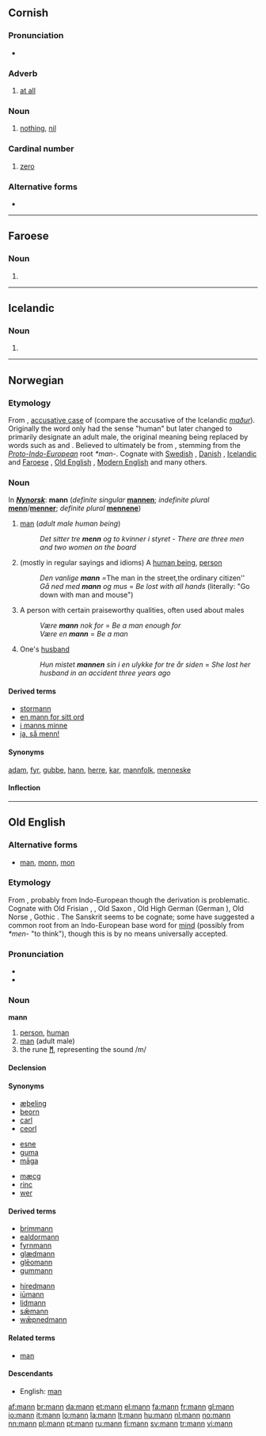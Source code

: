 {{also|Mann}}
==Cornish==

===Pronunciation===
* {{IPA|[mæn]|lang=kw}}

===Adverb===
{{infl|kw|adverb}}

# [[at all]]

===Noun===
{{infl|kw|noun|g=m}}

# [[nothing]], [[nil]]

===Cardinal number===
{{infl|kw|numeral}}

# [[zero]]

===Alternative forms===
* {{l|kw|màn}}

----

==Faroese==

===Noun===
{{infl|fo|noun form}}

# {{form of|accusative singular of|maður|lang=Faroese}}

----

==Icelandic==

===Noun===
{{infl|is|noun form}}

# {{form of|accusative singular|maður|lang=Icelandic}}

----

==Norwegian==

===Etymology===
From {{etyl|non|no}} {{term|mann|lang=non}}, [[accusative|accusative case]] of {{term|maðr||man}} (compare the accusative of the Icelandic ''[[maður]]''). Originally the word only had the sense "human" but later changed to primarily designate an adult male, the original meaning being replaced by words such as {{term|menneske|lang=no}} and {{term|person|lang=no}}. Believed to ultimately be from {{proto|Germanic|manwaz|lang=no}}, stemming from the ''[[Proto-Indo-European]]'' root ''*man-''. Cognate with [[Swedish]] {{term|man|lang=sv}}, [[Danish]] {{term|mand|lang=da}}, [[Icelandic]] and [[Faroese]] {{term|maður}}, [[Old English]] {{term|mann|lang=ang}}, [[English|Modern English]] {{term|man|lang=en}} and many others.

===Noun===
{{no-noun-irreg|m|mannen|menn|mennene}}

In '''''[[:w:Nynorsk|Nynorsk]]''''': '''mann''' {{m}} (''definite singular'' '''[[mannen]]'''; ''indefinite plural'' '''[[menn]]'''/'''[[menner]]'''; ''definite plural'' '''[[mennene]]''')

# [[man]] (''adult male human being'')
#: ''Det sitter tre '''menn''' og to kvinner i styret'' - ''There are three men and two women on the board''
# (mostly in regular sayings and idioms) A [[human|human being]], [[person]]
#: ''Den vanlige '''mann''' = ''The man in the street'', ''the ordinary citizen''
#: ''Gå ned med '''mann''' og mus'' = ''Be lost with all hands'' (literally: "Go down with man and mouse")
# A person with certain praiseworthy qualities, often used about males
#: ''Være '''mann''' nok for'' = ''Be a man enough for''
#: ''Være en '''mann''''' = ''Be a man''
# One's [[husband]]
#: ''Hun mistet '''mannen''' sin i en ulykke for tre år siden'' = ''She lost her husband in an accident three years ago''

====Derived terms====
* [[stormann]]
* [[en mann for sitt ord]]
* [[i manns minne]]
* [[ja, så menn!]]

====Synonyms====
[[adam]], [[fyr]], [[gubbe]], [[hann]], [[herre]], [[kar]], [[mannfolk]], [[menneske]]

====Inflection====
{{no-noun-infl|nb-class=irreg|nn-class=irreg|ds=mannen|ip=menn|nn-ip2=menner|dp=mennene|g=m}}

----

==Old English==

===Alternative forms===
* [[man]], [[monn]], [[mon]]

===Etymology===
From {{proto|Germanic|mannaz|lang=ang}}, probably from Indo-European though the derivation is problematic. Cognate with Old Frisian {{term|man|lang=fro}}, {{term|mon}}, Old Saxon {{term|man|lang=osx}}, Old High German {{term|man|lang=goh}} (German {{term|Mann}}), Old Norse {{term|maðr}}, Gothic {{term|𐌼𐌰𐌽𐌽𐌰}}. The Sanskrit {{term|मनु||man|tr=manu|sc=Deva}} seems to be cognate; some have suggested a common root from an Indo-European base word for [[mind]] (possibly from ''*men-'' "to think"), though this is by no means universally accepted.

===Pronunciation===
* {{IPA|/mɑnː/|lang=ang}}
* {{X-SAMPA|/mann/}}

===Noun===
'''mann''' {{m}}

# [[person]], [[human]]
# [[man]] (adult male)
# the rune '''[[ᛗ]]''', representing the sound /m/

====Declension====
{{ang-decl-noun|mann|menn|mann|menn|mannes|manna|menn|mannum}}

====Synonyms====
{{top3}}
* [[æþeling]]
* [[beorn]]
* [[carl]]
* [[ceorl]]
{{mid3}}
* [[esne]]
* [[guma]]
* [[maga|māga]]
{{mid3}}
* [[mæcg]]
* [[rinc]]
* [[wer#Old English|wer]]
{{bottom}}

====Derived terms====
{{top2}}
* [[brimmann]]
* [[ealdormann]]
* [[fyrnmann]]
* [[glædmann]]
* [[gleomann|glēomann]]
* [[gummann]]
{{mid2}}
* [[hiredmann]]
* [[iumann|iūmann]]
* [[lidmann]]
* [[sæmann|sǣmann]]
* [[wæpnedmann|wǣpnedmann]]
{{bottom}}

====Related terms====
* [[man#Old English|man]]

====Descendants====
* English: [[man]]

[[af:mann]]
[[br:mann]]
[[da:mann]]
[[et:mann]]
[[el:mann]]
[[fa:mann]]
[[fr:mann]]
[[gl:mann]]
[[io:mann]]
[[it:mann]]
[[lo:mann]]
[[la:mann]]
[[lt:mann]]
[[hu:mann]]
[[nl:mann]]
[[no:mann]]
[[nn:mann]]
[[pl:mann]]
[[pt:mann]]
[[ru:mann]]
[[fi:mann]]
[[sv:mann]]
[[tr:mann]]
[[vi:mann]]